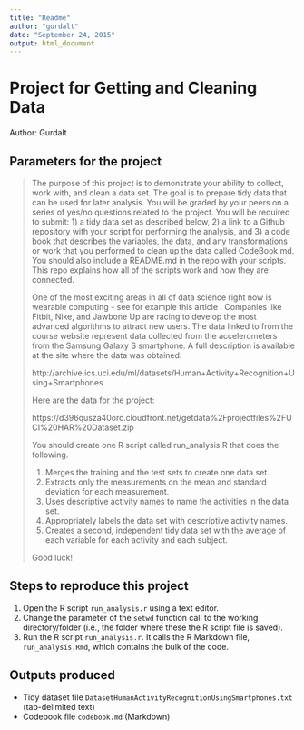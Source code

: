 ```yaml
---
title: "Readme"
author: "gurdalt"
date: "September 24, 2015"
output: html_document
---
```

Project for Getting and Cleaning Data
=====================================
Author: Gurdalt


Parameters for the project
--------------------------

> The purpose of this project is to demonstrate your ability to collect, work with, and clean a data set. The goal is to prepare tidy data that can be used for later analysis. You will be graded by your peers on a series of yes/no questions related to the project. You will be required to submit: 1) a tidy data set as described below, 2) a link to a Github repository with your script for performing the analysis, and 3) a code book that describes the variables, the data, and any transformations or work that you performed to clean up the data called CodeBook.md. You should also include a README.md in the repo with your scripts. This repo explains how all of the scripts work and how they are connected.  
> 
> One of the most exciting areas in all of data science right now is wearable computing - see for example this article . Companies like Fitbit, Nike, and Jawbone Up are racing to develop the most advanced algorithms to attract new users. The data linked to from the course website represent data collected from the accelerometers from the Samsung Galaxy S smartphone. A full description is available at the site where the data was obtained: 
> 
> http://archive.ics.uci.edu/ml/datasets/Human+Activity+Recognition+Using+Smartphones 
> 
> Here are the data for the project: 
> 
> https://d396qusza40orc.cloudfront.net/getdata%2Fprojectfiles%2FUCI%20HAR%20Dataset.zip 
> 
> You should create one R script called run_analysis.R that does the following. 
> 
> 1. Merges the training and the test sets to create one data set.
> 2. Extracts only the measurements on the mean and standard deviation for each measurement.
> 3. Uses descriptive activity names to name the activities in the data set.
> 4. Appropriately labels the data set with descriptive activity names.
> 5. Creates a second, independent tidy data set with the average of each variable for each activity and each subject. 
> 
> Good luck!


Steps to reproduce this project
-------------------------------

1. Open the R script `run_analysis.r` using a text editor.
2. Change the parameter of the `setwd` function call to the working directory/folder (i.e., the folder where these the R script file is saved).
3. Run the R script `run_analysis.r`. It calls the R Markdown file, `run_analysis.Rmd`, which contains the bulk of the code.


Outputs produced
----------------
* Tidy dataset file `DatasetHumanActivityRecognitionUsingSmartphones.txt` (tab-delimited text)
* Codebook file `codebook.md` (Markdown)